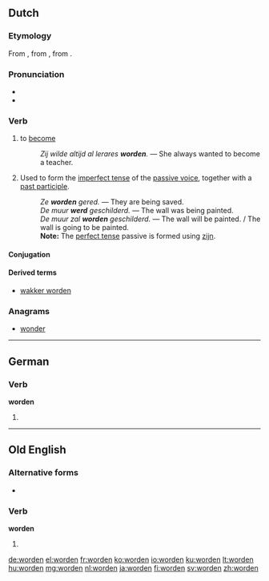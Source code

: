 ==Dutch==
===Etymology===
From {{etyl|dum|nl}} {{term|werden|lang=dum}}, from {{etyl|odt|nl}} {{term|werthan|lang=odt}}, from {{etyl|gem-pro|nl}} {{recons|werþaną|lang=gem-pro}}.

===Pronunciation===
* {{audio|Nl-worden.ogg|audio}}
* {{IPA|/ˈʋɔr.də(n)/|/ˈwɔr.də(n)/|lang=nl}}

===Verb===
{{nl-verb}}

# {{context|copulative|lang=nl}} to [[become]]
#: ''Zij wilde altijd al lerares '''worden'''.'' &mdash; She always wanted to become a teacher.
# {{context|lang=nl|transitive|auxiliary}} Used to form the [[imperfect tense]] of the [[passive voice]], together with a [[past participle]].
#: ''Ze '''worden''' gered.'' &mdash; They are being saved.
#: ''De muur '''werd''' geschilderd.'' &mdash; The wall was being painted.
#: ''De muur zal '''worden''' geschilderd.'' &mdash; The wall will be painted. / The wall is going to be painted.
#: '''Note:''' The [[perfect tense]] passive is formed using [[zijn]].

====Conjugation====
{{nl-conj-st|word|werd|worden|aux=zijn}}

====Derived terms====
* [[wakker worden]]

===Anagrams===
* [[wonder#Dutch|wonder]]

----

==German==

===Verb===
'''worden'''

# {{past participle of|werden|lang=de}}

----

==Old English==

===Alternative forms===
* {{l|ang|geworden|ġeworden|sc=Latinx}}

===Verb===
'''worden'''

# {{past participle of|weorþan|lang=ang|sc=Latinx}}

[[de:worden]]
[[el:worden]]
[[fr:worden]]
[[ko:worden]]
[[io:worden]]
[[ku:worden]]
[[lt:worden]]
[[hu:worden]]
[[mg:worden]]
[[nl:worden]]
[[ja:worden]]
[[fi:worden]]
[[sv:worden]]
[[zh:worden]]